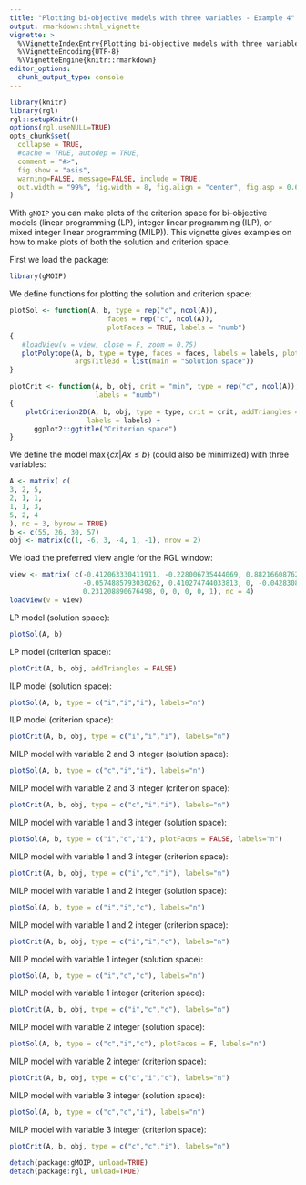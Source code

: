 ```yaml
---
title: "Plotting bi-objective models with three variables - Example 4"
output: rmarkdown::html_vignette
vignette: >
  %\VignetteIndexEntry{Plotting bi-objective models with three variables - Example 4}
  %\VignetteEncoding{UTF-8}
  %\VignetteEngine{knitr::rmarkdown}
editor_options: 
  chunk_output_type: console
---
```


```r
library(knitr)
library(rgl)
rgl::setupKnitr()
options(rgl.useNULL=TRUE)
opts_chunk$set(
  collapse = TRUE,
  #cache = TRUE, autodep = TRUE, 
  comment = "#>",
  fig.show = "asis", 
  warning=FALSE, message=FALSE, include = TRUE, 
  out.width = "99%", fig.width = 8, fig.align = "center", fig.asp = 0.62
)
```

With `gMOIP` you can make plots of the criterion space for bi-objective models (linear
programming (LP), integer linear programming (ILP), or mixed integer linear programming (MILP)).
This vignette gives examples on how to make plots of both the solution and criterion space.

First we load the package:

```r
library(gMOIP)
```

We define functions for plotting the solution and criterion space:

```r
plotSol <- function(A, b, type = rep("c", ncol(A)),
                        faces = rep("c", ncol(A)),
                        plotFaces = TRUE, labels = "numb")
{
   #loadView(v = view, close = F, zoom = 0.75)
   plotPolytope(A, b, type = type, faces = faces, labels = labels, plotFaces = plotFaces, 
                argsTitle3d = list(main = "Solution space"))
}

plotCrit <- function(A, b, obj, crit = "min", type = rep("c", ncol(A)), addTriangles = TRUE, 
                     labels = "numb") 
{
    plotCriterion2D(A, b, obj, type = type, crit = crit, addTriangles = addTriangles, 
                   labels = labels) + 
      ggplot2::ggtitle("Criterion space")
}
```

We define the model  $\max \{cx | Ax \leq b\}$ (could also be minimized) with three variables:

```r
A <- matrix( c(
3, 2, 5,
2, 1, 1,
1, 1, 3,
5, 2, 4
), nc = 3, byrow = TRUE)
b <- c(55, 26, 30, 57)
obj <- matrix(c(1, -6, 3, -4, 1, -1), nrow = 2)
```

We load the preferred view angle for the RGL window:

```r
view <- matrix( c(-0.412063330411911, -0.228006735444069, 0.882166087627411, 0, 0.910147845745087,
                  -0.0574885793030262, 0.410274744033813, 0, -0.042830865830183, 0.97196090221405,
                  0.231208890676498, 0, 0, 0, 0, 1), nc = 4)
loadView(v = view)
```

LP model (solution space):

```r
plotSol(A, b)
```

LP model (criterion space):

```r
plotCrit(A, b, obj, addTriangles = FALSE) 
```

ILP model (solution space):

```r
plotSol(A, b, type = c("i","i","i"), labels="n")
```

ILP model (criterion space):

```r
plotCrit(A, b, obj, type = c("i","i","i"), labels="n")
```

MILP model with variable 2 and 3 integer (solution space):

```r
plotSol(A, b, type = c("c","i","i"), labels="n")
```

MILP model with variable 2 and 3 integer (criterion space):

```r
plotCrit(A, b, obj, type = c("c","i","i"), labels="n")
```

MILP model with variable 1 and 3 integer (solution space):

```r
plotSol(A, b, type = c("i","c","i"), plotFaces = FALSE, labels="n")
```

MILP model with variable 1 and 3 integer (criterion space):

```r
plotCrit(A, b, obj, type = c("i","c","i"), labels="n")
```

MILP model with variable 1 and 2 integer (solution space):

```r
plotSol(A, b, type = c("i","i","c"), labels="n")
```

MILP model with variable 1 and 2 integer (criterion space):

```r
plotCrit(A, b, obj, type = c("i","i","c"), labels="n")
```

MILP model with variable 1 integer (solution space):

```r
plotSol(A, b, type = c("i","c","c"), labels="n")
```

MILP model with variable 1 integer (criterion space):

```r
plotCrit(A, b, obj, type = c("i","c","c"), labels="n")
```

MILP model with variable 2 integer (solution space):

```r
plotSol(A, b, type = c("c","i","c"), plotFaces = F, labels="n")
```

MILP model with variable 2 integer (criterion space):

```r
plotCrit(A, b, obj, type = c("c","i","c"), labels="n")
```

MILP model with variable 3 integer (solution space):

```r
plotSol(A, b, type = c("c","c","i"), labels="n")
```

MILP model with variable 3 integer (criterion space):

```r
plotCrit(A, b, obj, type = c("c","c","i"), labels="n")
```

```r
detach(package:gMOIP, unload=TRUE)
detach(package:rgl, unload=TRUE)
```